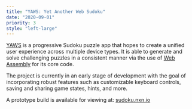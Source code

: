 ```yaml
---
title: "YAWS: Yet Another Web Sudoku"
date: "2020-09-01"
priority: 3
style: "left-large"
---
```


[YAWS](https://sudoku.nxn.io) is a progressive Sudoku puzzle app that hopes to create a unified user experience across
multiple device types. It is able to generate and solve challenging puzzles in a consistent manner via the use of <a 
href="https://webassembly.org" target="_blank" rel="noreferrer">Web Assembly</a> for its core code.

The project is currently in an early stage of development with the goal of incorporating robust features such as 
customizable keyboard controls, saving and sharing game states, hints, and more.

A prototype build is available for viewing at: [sudoku.nxn.io](https://sudoku.nxn.io)